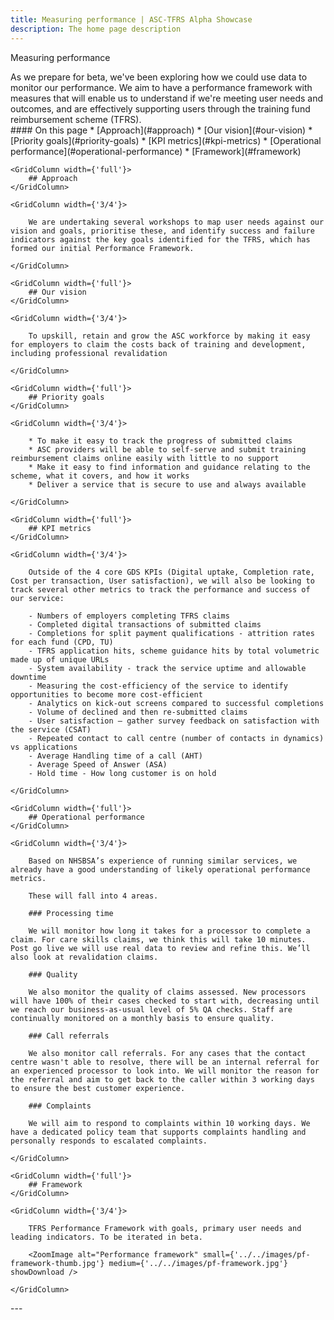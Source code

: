 ```yaml
---
title: Measuring performance | ASC-TFRS Alpha Showcase
description: The home page description
---
```


<Heading caption='Looking ahead to beta' tag='h1'>Measuring performance</Heading>

<GridRow>
    <GridColumn width={'2/3'}>
        <LeadParagraph>As we prepare for beta, we've been exploring how we could use data to monitor our performance. We aim to have a performance framework with measures that will enable us to understand if we're meeting user needs and outcomes, and are effectively supporting users through the training fund reimbursement scheme (TFRS).</LeadParagraph>
    </GridColumn>
    <GridColumn width={'1/3'}>
        <nav className="in-page-nav">
            #### On this page
            * [Approach](#approach)
            * [Our vision](#our-vision)
            * [Priority goals](#priority-goals)
            * [KPI metrics](#kpi-metrics)
            * [Operational performance](#operational-performance)
            * [Framework](#framework)
        </nav>
    </GridColumn>
</GridRow>

<GridRow>

    <GridColumn width={'full'}>
        ## Approach
    </GridColumn>

    <GridColumn width={'3/4'}>

        We are undertaking several workshops to map user needs against our vision and goals, prioritise these, and identify success and failure indicators against the key goals identified for the TFRS, which has formed our initial Performance Framework.

    </GridColumn>

</GridRow>

<GridRow>

    <GridColumn width={'full'}>
        ## Our vision
    </GridColumn>

    <GridColumn width={'3/4'}>

        To upskill, retain and grow the ASC workforce by making it easy for employers to claim the costs back of training and development, including professional revalidation

    </GridColumn>

</GridRow>

<GridRow>

    <GridColumn width={'full'}>
        ## Priority goals
    </GridColumn>

    <GridColumn width={'3/4'}>

        * To make it easy to track the progress of submitted claims
        * ASC providers will be able to self-serve and submit training reimbursement claims online easily with little to no support
        * Make it easy to find information and guidance relating to the scheme, what it covers, and how it works
        * Deliver a service that is secure to use and always available

    </GridColumn>

</GridRow>

<GridRow>

    <GridColumn width={'full'}>
        ## KPI metrics
    </GridColumn>

    <GridColumn width={'3/4'}>

        Outside of the 4 core GDS KPIs (Digital uptake, Completion rate, Cost per transaction, User satisfaction), we will also be looking to track several other metrics to track the performance and success of our service:

        - Numbers of employers completing TFRS claims
        - Completed digital transactions of submitted claims
        - Completions for split payment qualifications - attrition rates for each fund (CPD, TU)
        - TFRS application hits, scheme guidance hits by total volumetric made up of unique URLs
        - System availability - track the service uptime and allowable downtime
        - Measuring the cost-efficiency of the service to identify opportunities to become more cost-efficient
        - Analytics on kick-out screens compared to successful completions
        - Volume of declined and then re-submitted claims
        - User satisfaction – gather survey feedback on satisfaction with the service (CSAT)
        - Repeated contact to call centre (number of contacts in dynamics) vs applications
        - Average Handling time of a call (AHT)
        - Average Speed of Answer (ASA)
        - Hold time - How long customer is on hold

    </GridColumn>

</GridRow>

<GridRow>

    <GridColumn width={'full'}>
        ## Operational performance
    </GridColumn>

    <GridColumn width={'3/4'}>

        Based on NHSBSA’s experience of running similar services, we already have a good understanding of likely operational performance metrics.

        These will fall into 4 areas.

        ### Processing time

        We will monitor how long it takes for a processor to complete a claim. For care skills claims, we think this will take 10 minutes. Post go live we will use real data to review and refine this. We’ll also look at revalidation claims.

        ### Quality

        We also monitor the quality of claims assessed. New processors will have 100% of their cases checked to start with, decreasing until we reach our business-as-usual level of 5% QA checks. Staff are continually monitored on a monthly basis to ensure quality.

        ### Call referrals

        We also monitor call referrals. For any cases that the contact centre wasn't able to resolve, there will be an internal referral for an experienced processor to look into. We will monitor the reason for the referral and aim to get back to the caller within 3 working days to ensure the best customer experience.

        ### Complaints

        We will aim to respond to complaints within 10 working days. We have a dedicated policy team that supports complaints handling and personally responds to escalated complaints.

    </GridColumn>

</GridRow>

<GridRow>

    <GridColumn width={'full'}>
        ## Framework
    </GridColumn>

    <GridColumn width={'3/4'}>

        TFRS Performance Framework with goals, primary user needs and leading indicators. To be iterated in beta.

        <ZoomImage alt="Performance framework" small={'../../images/pf-framework-thumb.jpg'} medium={'../../images/pf-framework.jpg'} showDownload />

    </GridColumn>

</GridRow>

<GridRow>
    <GridColumn width={'full'}>
        ---
    </GridColumn>
</GridRow>
<GridRow>
    <GridColumn width={'1/2'}>
         <LinkBlock style="prev" url="/beta/research-planning" title="Looking ahead to beta" text="Research in private beta" />
    </GridColumn>
    <GridColumn width={'1/2'}>
        <LinkBlock style="next" url="/" title="Thanks" text="Back to the start page" />
    </GridColumn>
</GridRow>